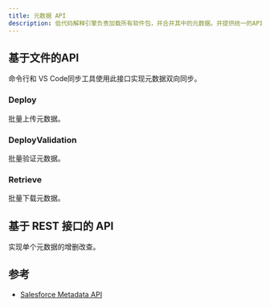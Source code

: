 ```yaml
---
title: 元数据 API
description: 低代码解释引擎负责加载所有软件包，并合并其中的元数据。并提供统一的API，包括元数据的查询与更新；批量上传与下载。
---
```


## 基于文件的API

命令行和 VS Code同步工具使用此接口实现元数据双向同步。

### Deploy

批量上传元数据。

### DeployValidation

批量验证元数据。

### Retrieve

批量下载元数据。

## 基于 REST 接口的 API

实现单个元数据的增删改查。

## 参考

- [Salesforce Metadata API](https://developer.salesforce.com/docs/atlas.en-us.api_meta.meta/api_meta/meta_intro.htm)

